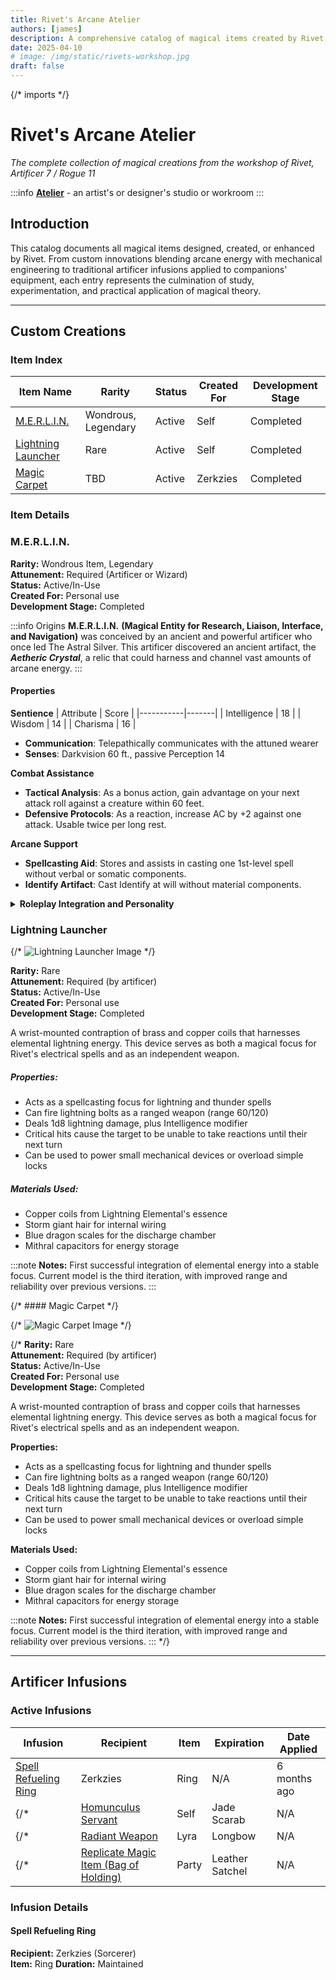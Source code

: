 ```yaml
---
title: Rivet's Arcane Atelier
authors: [james]
description: A comprehensive catalog of magical items created by Rivet, featuring custom innovations and artificer infusions.
date: 2025-04-10
# image: /img/static/rivets-workshop.jpg
draft: false
---
```


{/* imports */}


# Rivet's Arcane Atelier

*The complete collection of magical creations from the workshop of Rivet, Artificer 7 / Rogue 11*

:::info
**[Atelier](https://www.merriam-webster.com/dictionary/atelier)** - an artist's or designer's studio or workroom
:::

## Introduction

This catalog documents all magical items designed, created, or enhanced by Rivet. From custom innovations blending arcane energy with mechanical engineering to traditional artificer infusions applied to companions' equipment, each entry represents the culmination of study, experimentation, and practical application of magical theory.
<ResponsiveImage 
  src={RivetAtelier}
  alt="RivetAtelier"
/>


---

## Custom Creations

### Item Index

| Item Name | Rarity | Status | Created For | Development Stage |
|-----------|--------|--------|------------|------------------|
| [M.E.R.L.I.N.](#merlin) | Wondrous, Legendary | Active | Self | Completed |
| [Lightning Launcher](#lightning-launcher) | Rare | Active | Self | Completed |
| [Magic Carpet](#magic-carpet) | TBD | Active | Zerkzies | Completed |


### Item Details

### M.E.R.L.I.N.

<ResponsiveImage 
  src={MerlinImage}
  alt="MERLIN_Cubeoid" 
  width="400px" 
/>

**Rarity:** Wondrous Item, Legendary  
**Attunement:** Required (Artificer or Wizard)  
**Status:** Active/In-Use  
**Created For:** Personal use  
**Development Stage:** Completed  

:::info Origins
**M.E.R.L.I.N.** **(Magical Entity for Research, Liaison, Interface, and Navigation)** was conceived by an ancient and powerful artificer who once led The Astral Silver. This artificer discovered an ancient artifact, the ***Aetheric Crystal***, a relic that could harness and channel vast amounts of arcane energy.
:::

#### Properties

**Sentience**
| Attribute | Score |
|-----------|-------|
| Intelligence | 18 |
| Wisdom | 14 |
| Charisma | 16 |
- **Communication**: Telepathically communicates with the attuned wearer
- **Senses**: Darkvision 60 ft., passive Perception 14

**Combat Assistance**
- **Tactical Analysis**: As a bonus action, gain advantage on your next attack roll against a creature within 60 feet.
- **Defensive Protocols**: As a reaction, increase AC by +2 against one attack. Usable twice per long rest.

**Arcane Support**
- **Spellcasting Aid**: Stores and assists in casting one 1st-level spell without verbal or somatic components.
- **Identify Artifact**: Cast Identify at will without material components.

<details>
  <summary><strong>Roleplay Integration and Personality</strong></summary>

  * MERLIN is logical, analytical, and somewhat aloof. It possesses a dry wit and often provides commentary on situations, offering advice and tactical suggestions.
  
  * MERLIN views its user as a valuable partner and has a vested interest in their survival and success.
</details>

### Lightning Launcher

{/* ![Lightning Launcher Image](/static/lightning-launcher.png) */}

**Rarity:** Rare  
**Attunement:** Required (by artificer)  
**Status:** Active/In-Use  
**Created For:** Personal use  
**Development Stage:** Completed

A wrist-mounted contraption of brass and copper coils that harnesses elemental lightning energy. This device serves as both a magical focus for Rivet's electrical spells and as an independent weapon.

##### Properties:
- Acts as a spellcasting focus for lightning and thunder spells
- Can fire lightning bolts as a ranged weapon (range 60/120)
- Deals 1d8 lightning damage, plus Intelligence modifier
- Critical hits cause the target to be unable to take reactions until their next turn
- Can be used to power small mechanical devices or overload simple locks

##### Materials Used:
- Copper coils from Lightning Elemental's essence
- Storm giant hair for internal wiring
- Blue dragon scales for the discharge chamber
- Mithral capacitors for energy storage

:::note
**Notes:** First successful integration of elemental energy into a stable focus. Current model is the third iteration, with improved range and reliability over previous versions.
:::

{/* #### Magic Carpet */}

{/* ![Magic Carpet Image](/static/magic-carpet.png) */}

{/* **Rarity:** Rare  
**Attunement:** Required (by artificer)  
**Status:** Active/In-Use  
**Created For:** Personal use  
**Development Stage:** Completed

A wrist-mounted contraption of brass and copper coils that harnesses elemental lightning energy. This device serves as both a magical focus for Rivet's electrical spells and as an independent weapon.

**Properties:**
- Acts as a spellcasting focus for lightning and thunder spells
- Can fire lightning bolts as a ranged weapon (range 60/120)
- Deals 1d8 lightning damage, plus Intelligence modifier
- Critical hits cause the target to be unable to take reactions until their next turn
- Can be used to power small mechanical devices or overload simple locks

**Materials Used:**
- Copper coils from Lightning Elemental's essence
- Storm giant hair for internal wiring
- Blue dragon scales for the discharge chamber
- Mithral capacitors for energy storage

:::note
**Notes:** First successful integration of elemental energy into a stable focus. Current model is the third iteration, with improved range and reliability over previous versions.
::: */}

---

## Artificer Infusions

### Active Infusions

| Infusion | Recipient | Item | Expiration | Date Applied |
|----------|-----------|------|------------|--------------|
| [Spell Refueling Ring](#spell-refueling-ring) | Zerkzies | Ring | N/A | 6 months ago |
{/* | [Homunculus Servant](#homunculus-servant) | Self | Jade Scarab | N/A | 2 months ago | */}
{/* | [Radiant Weapon](#radiant-weapon) | Lyra | Longbow | N/A | 1 month ago | */}
{/* | [Replicate Magic Item (Bag of Holding)](#replicate-magic-item) | Party | Leather Satchel | N/A | 3 months ago | */}

### Infusion Details

#### Spell Refueling Ring

**Recipient:** Zerkzies (Sorcerer)  
**Item:** Ring
**Duration:** Maintained